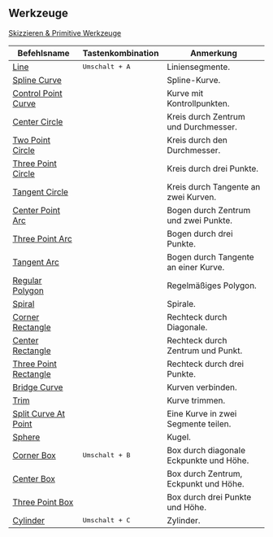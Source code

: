 ## Werkzeuge

[Skizzieren & Primitive Werkzeuge](tool/sketching-essentials)

| Befehlsname                                         | Tastenkombination       | Anmerkung                               |
| --------------------------------------------------- | ----------------------- | --------------------------------------- |
| [Line](tool/line)                                   | <kbd>Umschalt + A</kbd> | Liniensegmente.                         |
| [Spline Curve](tool/spline-curve)                   |                         | Spline-Kurve.                           |
| [Control Point Curve](tool/control-point-curve)     |                         | Kurve mit Kontrollpunkten.              |
| [Center Circle](tool/center-circle)                 |                         | Kreis durch Zentrum und Durchmesser.    |
| [Two Point Circle](tool/two-point-circle)           |                         | Kreis durch den Durchmesser.            |
| [Three Point Circle](tool/three-point-circle)       |                         | Kreis durch drei Punkte.                |
| [Tangent Circle](/tool/tangent-circle)              |                         | Kreis durch Tangente an zwei Kurven.    |
| [Center Point Arc](tool/center-point-arc)           |                         | Bogen durch Zentrum und zwei Punkte.    |
| [Three Point Arc](tool/three-point-arc)             |                         | Bogen durch drei Punkte.                |
| [Tangent Arc](tool/tangent-arc)                     |                         | Bogen durch Tangente an einer Kurve.    |
| [Regular Polygon](tool/polygon)                     |                         | Regelmäßiges Polygon.                   |
| [Spiral](tool/spiral)                               |                         | Spirale.                                |
| [Corner Rectangle](tool/corner-rectangle)           |                         | Rechteck durch Diagonale.               |
| [Center Rectangle](tool/center-rectangle)           |                         | Rechteck durch Zentrum und Punkt.       |
| [Three Point Rectangle](tool/three-point-rectangle) |                         | Rechteck durch drei Punkte.             |
| [Bridge Curve](sketch/bridge#bridge-curve)          |                         | Kurven verbinden.                       |
| [Trim](sketch/trim)                                 |                         | Kurve trimmen.                          |
| [Split Curve At Point](sketch/split-segment)        |                         | Eine Kurve in zwei Segmente teilen.     |
| [Sphere](tool/sphere)                               |                         | Kugel.                                  |
| [Corner Box](tool/corner-box)                       | <kbd>Umschalt + B</kbd> | Box durch diagonale Eckpunkte und Höhe. |
| [Center Box](tool/center-box)                       |                         | Box durch Zentrum, Eckpunkt und Höhe.   |
| [Three Point Box](tool/three-point-box)             |                         | Box durch drei Punkte und Höhe.         |
| [Cylinder](tool/cylinder)                           | <kbd>Umschalt + C</kbd> | Zylinder.                               |